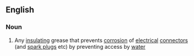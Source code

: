 ==English==

===Noun===
{{en-noun|~}}

# Any [[insulating]] grease that prevents [[corrosion]] of [[electrical]] [[connector]]s (and [[spark plug]]s etc) by preventing access by [[water]]